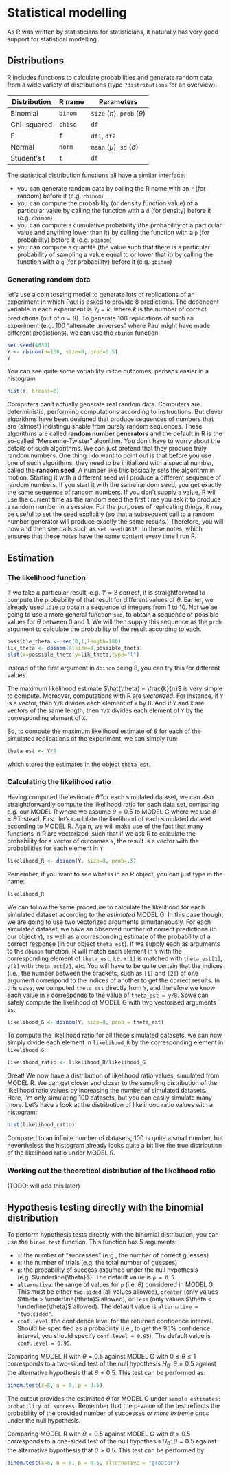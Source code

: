 # Statistical modelling

As R was written by statisticians for statisticians, it naturally has very good support for statistical modelling. 

## Distributions

R includes functions to calculate probabilities and generate random data from a wide variety of distributions (type `?distributions` for an overview). 

Distribution | R name  | Parameters                    
-------------|---------|--------------------------------
Binomial     | `binom` | `size` ($n$), `prob` ($\theta$)
Chi-squared  | `chisq` | `df`
F            | `f`     | `df1`, `df2`
Normal       | `norm`  | `mean` ($\mu$), `sd` ($\sigma$)
Student's t  | `t`     | `df`

The statistical distribution functions all have a similar interface: 

* you can generate random data by calling the R name with an `r` (for random) before it (e.g. `rbinom`)
* you can compute the probability (or density function value) of a particular value by calling the function with a `d` (for density) before it (e.g. `dbinom`)
* you can compute a cumulative probability (the probability of a particular value and anything lower than it) by calling the function with a `p` (for probability) before it (e.g. `pbinom`)
* you can compute a quantile (the value such that there is a particular probability of sampling a value equal to or lower that it) by calling the function with a `q` (for probability) before it (e.g. `qbinom`)

### Generating random data

let's use a coin tossing model to generate lots of replications of an experiment in which Paul is asked to provide 8 predictions. The dependent variable in each experiment is $Y_i = k$, where $k$ is the number of correct predictions (out of $n=8$). To generate 100 replications of such an experiment (e.g. 100 "alternate universes" where Paul might have made different predictions), we can use the `rbinom` function:
```r
set.seed(4638)
Y <- rbinom(n=100, size=8, prob=0.5)
Y
```
You can see quite some variability in the outcomes, perhaps easier in a histogram
```r
hist(Y, breaks=8)
```

Computers can't actually generate real random data. Computers are deterministic, performing computations according to instructions. But clever algorithms have been designed that produce sequences of numbers that are (almost) indistinguishable from purely random sequences. These algorithms are called __random number generators__ and the default in R is the so-called "Mersenne-Twister" algorithm. You don't have to worry about the details of such algorithms. We can just pretend that they produce truly random numbers. One thing I do want to point out is that before you use one of such algorithms, they need to be initialized with a special number, called the __random seed__. A number like this basically sets the algorithm in motion. Starting it with a different seed will produce a different sequence of random numbers. If you start it with the same random seed, you get exactly the same sequence of random numbers. If you don't supply a value, R will use the current time as the random seed the first time you ask it to produce a random number in a session. For the purposes of replicating things, it may be useful to set the seed explicitly (so that a subsequent call to a random number generator will produce exactly the same results.) Therefore, you will now and then see calls such as `set.seed(4638)` in these notes, which ensures that these notes have the same content every time I run R. 

## Estimation

### The likelihood function

If we take a particular result, e.g. $Y=8$ correct, it is straightforward to compute the probability of that result for different values of $\theta$. Earlier, we already used `1:10` to obtain a sequence of integers from 1 to 10. Not we ae going to use a more general function `seq`, to obtain a sequence of possible values for $\theta$ between 0 and 1. We will then supply this sequence as the `prob` argument to calculate the probability of the result according to each.
```r
possible_theta <- seq(0,1,length=100)
lik_theta <- dbinom(8,size=8,possible_theta)
plot(x=possible_theta,y=lik_theta,type="l")
```
Instead of the first argument in `dbinom` being 8, you can try this for different values.  

The maximum likelihood estimate $\hat{\theta} = \frac{k}{n}$ is very simple to compute. Moreover, computations with R are _vectorized_. For instance, if `Y` is a vector, then `Y/8` divides each element of `Y` by 8. And if `Y` and `X` are vectors of the same length, then `Y/X` divides each element of `Y` by the corresponding element of `X`. 

So, to compute the maximum likelihood estimate of $\theta$ for each of the simulated replications of the experiment, we can simply run:
```r
theta_est <- Y/8
```
which stores the estimates in the object `theta_est`.

### Calculating the likelihood ratio

Having computed the estimate $\hat{\theta}$ for each simulated dataset, we can also straightforwardly compute the likelihood ratio for each data set, comparing e.g. our MODEL R where we assume $\theta = 0.5$ to MODEL G where we use $\theta = \hat{\theta}$ instead. First, let's caclulate the likelihood of each simulated dataset according to MODEL R. Again, we will make use of the fact that many functions in R are vectorized, such that if we ask R to calculate the probability for a vector of outcomes `Y`, the result is a vector with the probabilities for each element in `Y`
```r
likelihood_R <- dbinom(Y, size=8, prob=.5)
```
Remember, if you want to see what is in an R object, you can just type in the name:
```r
likelihood_R
```

We can follow the same procedure to calculate the likelihood for each simulated dataset according to the _estimated_ MODEL G. In this case though, we are going to use two vectorized arguments simultaneously. For each simulated dataset, we have an observed number of correct predictions (in our object `Y`), as well as a corresponding estimate of the probability of a correct response (in our object `theta_est`). If we supply each as arguments to the `dbinom` function, R will match each element in `Y` with the corresponding element of `theta_est`, i.e. `Y[1]` is matched with `theta_est[1]`, `y[2]` with `theta_est[2]`, etc. You will have to be quite certain that the indices (i.e., the number between the brackets, such as `[1]` and `[2]`) of one argument correspond to the indices of another to get the correct results. In this case, we computed `theta_est` directly from `Y`, and therefore we know each value in `Y` corresponds to the value of `theta_est = y/8`. Sowe can safely compute the likelihood of MODEL G with twp vectorised arguments as:
```r
likelihood_G <- dbinom(Y, size=8, prob = theta_est)
```
To compute the likelihood ratio for all these simulated datasets, we can now simply divide each element in `likelihood_R` by the corresponding element in `likelihood_G`:
```r
likelihood_ratio <- likelihood_R/likelihood_G
```
Great! We now have a distribution of likelihood ratio values, simulated from MODEL R. We can get closer and closer to the sampling distribution of the likelihood ratio values by increasing the number of simulated datasets. Here, I'm only simulating 100 datasets, but you can easily simulate many more. Let's have a look at the distribution of likelihood ratio values with a histogram:
```r
hist(likelihood_ratio)
```
Compared to an infinite number of datasets, 100 is quite a small number, but nevertheless the histogram already looks quite a bit like the true distribution of the likelihood ratio under MODEL R.

### Working out the theoretical distribution of the likelihood ratio

(TODO: will add this later)

## Hypothesis testing directly with the binomial distribution

To perform hypothesis tests directly with the binomial distribution, you can use the `binom.test` function. This function has 5 arguments:

- `x`: the number of "successes" (e.g., the number of correct guesses).
- `n`: the number of trials (e.g. the total number of guesses)
- `p`: the probability of success assumed under the null hypothesis (e.g. $\underline{\theta}$). The default value is `p = 0.5`.
- `alternative`: the range of values for `p` (i.e. $\theta$) considered in MODEL G. This must be either `two.sided` (all values allowed), `greater` (only values $\theta > \underline{\theta}$ allowed), or `less` (only values $\theta < \underline{\theta}$ allowed). The default value is `alternative = "two.sided"`.
- `conf.level`: the confidence level for the returned confidence interval. Should be specified as a probability (i.e., to get the 95% confidence interval, you should specify `conf.level = 0.95`). The default value is `conf.level = 0.95`.

Comparing MODEL R with $\theta = 0.5$ against MODEL G with $0 \leq \theta \leq 1$ corresponds to a two-sided test of the null hypothesis $H_0$: $\theta = 0.5$ against the alternative hypothesis that $\theta \neq 0.5$. This test can be performed as:
```r
binom.test(x=8, n = 8, p = 0.5)
```
The output provides the estimated $\theta$ for MODEL G under `sample estimates: probability of success`. Remember that the p-value of the test reflects the probability of the provided number of successes _or more extreme ones_ under the null hypothesis. 


Comparing MODEL R with $\theta = 0.5$ against MODEL G with $\theta > 0.5$ corresponds to a one-sided test of the null hypothesis $H_0$: $\theta = 0.5$ against the alternative hypothesis that $\theta > 0.5$. This test can be performed by
```r
binom.test(x=8, n = 8, p = 0.5, alternative = "greater")
```

